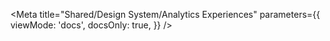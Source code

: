 



<Meta
  title="Shared/Design System/Analytics Experiences"
  parameters={{
    viewMode: 'docs',
    docsOnly: true,
  }}
/>

<Title>Analytics Experiences</Title>

<Description markdown={Development} />





